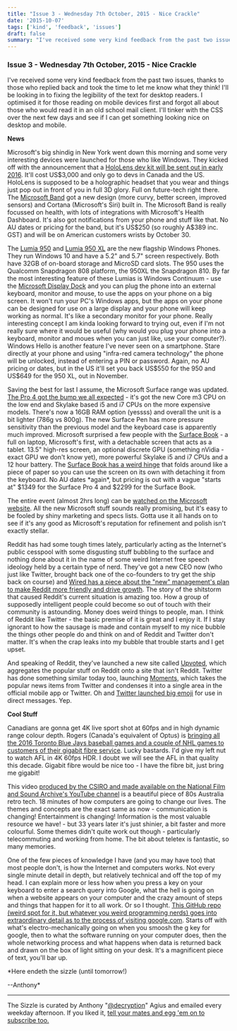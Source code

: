 ```yaml
---
title: "Issue 3 - Wednesday 7th October, 2015 - Nice Crackle"
date: '2015-10-07'
tags: ['kind', 'feedback', 'issues']
draft: false
summary: "I've received some very kind feedback from the past two issues, thanks to those who replied back and took the time to let me know what they think! I'll be looking in to fixing the legibility of the text for desktop readers. I optimised it for those reading on mobile devices first and forgot all about those who would read it in an old school mail client. I'll tinker with the CSS over the next few days and see if I can get something looking nice on desktop and mobile. News Microsoft's big shindig in New York went down this morning and some very interesting devices were launched for those who like Windows. They kicked off with the announcement that a HoloLens dev kit will be sent out in early 2016. It'll cost US\$3,000 and only go to devs in Canada and the US. HoloLens is supposed to be a holographic headset that you wear and things just pop out in front of you in full 3D glory. Full on future-tech right there. The Microsoft Band got a new design (more curvy, better screen, improved sensors) and Cortana (Microsoft's Siri) built in. The Microsoft Band is really focussed on health, with lots of integrations with Microsoft's Health Dashboard. It's also got notifications from your phone and stuff like that. No AU dates or pricing for the band, but it's US\$250 (so roughly A\$389 inc. GST) and will be on American customers wrists by October 30. The Lumia 950 and Lumia 950 XL are the new flagship Windows Phones. They run Windows 10 and have a 5.2\" and 5.7\" screen respectively. Both have 32GB of on-board storage and MicroSD card slots. The 950 uses the Qualcomm Snapdragon 808 platform, the 950XL the Snapdragon 810. By far the most interesting feature of these Lumias is Windows Continuum - use the Microsoft Display Dock and you can plug the phone into an external keyboard, monitor and mouse, to use the apps on your phone on a big screen. It won't run your PC's Windows apps, but the apps on your phone can be designed for use on a large display and your phone will keep working as normal. It's like a secondary monitor for your phone. Really interesting concept I am kinda looking forward to trying out, even if I'm not really sure where it would be useful (why would you plug your phone into a keyboard, monitor and moues when you can just like, use your computer?). Windows Hello is another feature I've never seen on a smartphone. Stare directly at your phone and using \"infra-red camera technology\" the phone will be unlocked, instead of entering a PIN or password. Again, no AU pricing or dates, but in the US it'll set you back US\$550 for the 950 and US\$649 for the 950 XL, out in November. Saving the best for last I assume, the Microsoft Surface range was updated. The Pro 4 got the bump we all expected - it's got the new Core m3 CPU on the low end and Skylake based i5 and i7 CPUs on the more expensive models. There's now a 16GB RAM option (yessss) and overall the unit is a bit lighter (786g vs 800g). The new Surface Pen has more pressure sensitivity than the previous model and the keyboard case is apparently much improved. Microsoft surprised a few people with the Surface Book - a full on laptop, Microsoft's first, with a detachable screen that acts as a tablet. 13.5\" high-res screen, an optional discrete GPU (something nVidia - exact GPU we don't know yet), more powerful Skylake i5 and i7 CPUs and a 12 hour battery. The Surface Book has a weird hinge that folds around like a piece of paper so you can use the screen on its own with detaching it from the keyboard. No AU dates *again*, but pricing is out with a vague \"starts at\" \$1349 for the Surface Pro 4 and \$2299 for the Surface Book. The entire event (almost 2hrs long) can be watched on the Microsoft website. All the new Microsoft stuff sounds really promising, but it's easy to be fooled by shiny marketing and specs lists. Gotta use it all hands on to see if it's any good as Microsoft's reputation for refinement and polish isn't exactly stellar. Reddit has had some tough times lately, particularly acting as the Internet's public cesspool with some disgusting stuff bubbling to the surface and nothing done about it in the name of some weird Internet free speech ideology held by a certain type of nerd. They've got a new CEO now (who just like Twitter, brought back one of the co-founders to try get the ship back on course) and Wired has a piece about the \"new\" management's plan to make Reddit more friendly and drive growth. The story of the shitstorm that caused Reddit's current situation is amazing too. How a group of supposedly intelligent people could become so out of touch with their community is astounding. Money does weird things to people, man. I think of Reddit like Twitter - the basic premise of it is great and I enjoy it. If I stay ignorant to how the sausage is made and contain myself to my nice bubble the things other people do and think on and of Reddit and Twitter don't matter. It's when the crap leaks into my bubble that trouble starts and I get upset. And speaking of Reddit, they've launched a new site called Upvoted, which aggregates the popular stuff on Reddit onto a site that isn't Reddit. Twitter has done something similar today too, launching Moments, which takes the popular news items from Twitter and condenses it into a single area in the official mobile app or Twitter. Oh and Twitter launched big emoji for use in direct messages. Yep. Cool Stuff"
---
```

### Issue 3 - Wednesday 7th October, 2015 - Nice Crackle


I've received some very kind feedback from the past two issues, thanks to those who replied back and took the time to let me know what they think! I'll be looking in to fixing the legibility of the text for desktop readers. I optimised it for those reading on mobile devices first and forgot all about those who would read it in an old school mail client. I'll tinker with the CSS over the next few days and see if I can get something looking nice on desktop and mobile.


**News**  

Microsoft's big shindig in New York went down this morning and some very interesting devices were launched for those who like Windows. They kicked off with the announcement that a [HoloLens dev kit will be sent out in early 2016](https://www.microsoft.com/microsoft-hololens/en-us). It'll cost US\$3,000 and only go to devs in Canada and the US. HoloLens is supposed to be a holographic headset that you wear and things just pop out in front of you in full 3D glory. Full on future-tech right there. The [Microsoft Band](https://www.microsoft.com/microsoft-band/en-us) got a new design (more curvy, better screen, improved sensors) and Cortana (Microsoft's Siri) built in. The Microsoft Band is really focussed on health, with lots of integrations with Microsoft's Health Dashboard. It's also got notifications from your phone and stuff like that. No AU dates or pricing for the band, but it's US\$250 (so roughly A\$389 inc. GST) and will be on American customers wrists by October 30.


The [Lumia 950](https://www.microsoft.com/en-us/mobile/phone/lumia950/) and [Lumia 950 XL](https://www.microsoft.com/en-us/mobile/phone/lumia950-xl/) are the new flagship Windows Phones. They run Windows 10 and have a 5.2\" and 5.7\" screen respectively. Both have 32GB of on-board storage and MicroSD card slots. The 950 uses the Qualcomm Snapdragon 808 platform, the 950XL the Snapdragon 810. By far the most interesting feature of these Lumias is Windows Continuum - use the [Microsoft Display Dock](https://www.microsoft.com/en-us/mobile/accessory/hd-500/) and you can plug the phone into an external keyboard, monitor and mouse, to use the apps on your phone on a big screen. It won't run your PC's Windows apps, but the apps on your phone can be designed for use on a large display and your phone will keep working as normal. It's like a secondary monitor for your phone. Really interesting concept I am kinda looking forward to trying out, even if I'm not really sure where it would be useful (why would you plug your phone into a keyboard, monitor and moues when you can just like, use your computer?). Windows Hello is another feature I've never seen on a smartphone. Stare directly at your phone and using \"infra-red camera technology\" the phone will be unlocked, instead of entering a PIN or password. Again, no AU pricing or dates, but in the US it'll set you back US\$550 for the 950 and US\$649 for the 950 XL, out in November.


Saving the best for last I assume, the Microsoft Surface range was updated. [The Pro 4 got the bump we all expected](https://www.microsoft.com/surface/en-au/devices/surface-pro-4) - it's got the new Core m3 CPU on the low end and Skylake based i5 and i7 CPUs on the more expensive models. There's now a 16GB RAM option (yessss) and overall the unit is a bit lighter (786g vs 800g). The new Surface Pen has more pressure sensitivity than the previous model and the keyboard case is apparently much improved. Microsoft surprised a few people with the [Surface Book](https://www.microsoft.com/surface/en-au/devices/surface-book) - a full on laptop, Microsoft's first, with a detachable screen that acts as a tablet. 13.5\" high-res screen, an optional discrete GPU (something nVidia - exact GPU we don't know yet), more powerful Skylake i5 and i7 CPUs and a 12 hour battery. The [Surface Book has a weird hinge](http://www.theverge.com/2015/10/6/9464187/surface-book-hinge-gifs) that folds around like a piece of paper so you can use the screen on its own with detaching it from the keyboard. No AU dates \*again\*, but pricing is out with a vague \"starts at\" \$1349 for the Surface Pro 4 and \$2299 for the Surface Book.


The entire event (almost 2hrs long) can be [watched on the Microsoft website](http://www.microsoft.com/october2015event/en-au/live-event). All the new Microsoft stuff sounds really promising, but it's easy to be fooled by shiny marketing and specs lists. Gotta use it all hands on to see if it's any good as Microsoft's reputation for refinement and polish isn't exactly stellar. 


Reddit has had some tough times lately, particularly acting as the Internet's public cesspool with some disgusting stuff bubbling to the surface and nothing done about it in the name of some weird Internet free speech ideology held by a certain type of nerd. They've got a new CEO now (who just like Twitter, brought back one of the co-founders to try get the ship back on course) and [Wired has a piece about the \"new\" management's plan to make Reddit more friendly and drive growth](http://www.wired.com/2015/10/reddit-survived-meltdown-can-fix/). The story of the shitstorm that caused Reddit's current situation is amazing too. How a group of supposedly intelligent people could become so out of touch with their community is astounding. Money does weird things to people, man. I think of Reddit like Twitter - the basic premise of it is great and I enjoy it. If I stay ignorant to how the sausage is made and contain myself to my nice bubble the things other people do and think on and of Reddit and Twitter don't matter. It's when the crap leaks into my bubble that trouble starts and I get upset.


And speaking of Reddit, they've launched a new site called [Upvoted](http://upvoted.com), which aggregates the popular stuff on Reddit onto a site that isn't Reddit. Twitter has done something similar today too, launching [Moments](https://blog.twitter.com/2015/moments-the-best-of-twitter-in-an-instant-0), which takes the popular news items from Twitter and condenses it into a single area in the official mobile app or Twitter. Oh and [Twitter launched big emoji](https://twitter.com/twitter/status/651112104112492544) for use in direct messages. Yep.


**Cool Stuff**  

Canadians are gonna get 4K live sport shot at 60fps and in high dynamic range colour depth. Rogers (Canada's equivalent of Optus) is [bringing all the 2016 Toronto Blue Jays baseball games and a couple of NHL games to customers of their gigabit fibre service](http://www.engadget.com/2015/10/05/rogers-4k-live-sports-and-gigabit-internet/). Lucky bastards. I'd give my left nut to watch AFL in 4K 60fps HDR. I doubt we will see the AFL in that quality this decade. Gigabit fibre would be nice too - I have the fibre bit, just bring me gigabit!


This video [produced by the CSIRO and made available on the National Film and Sound Archive's YouTube channel](https://www.youtube.com/watch?v=adpQo4oI12s) is a beautiful piece of 80s Australia retro tech. 18 minutes of how computers are going to change our lives. The themes and concepts are the exact same as now - communication is changing! Entertainment is changing! Information is the most valuable resource we have! - but 33 years later it's just shinier, a bit faster and more colourful. Some themes didn't quite work out though - particularly telecommuting and working from home. The bit about teletex is fantastic, so many memories.


One of the few pieces of knowledge I have (and you may have too) that most people don't, is how the Internet and computers works. Not every single minute detail in depth, but relatively technical and off the top of my head. I can explain more or less how when you press a key on your keyboard to enter a search query into Google, what the hell is going on when a website appears on your computer and the crazy amount of steps and things that happen for it to all work. Or so I thought. [This GitHub repo (weird spot for it, but whatever you weird programming nerds) goes into extraordinary detail as to the process of visiting google.com](https://github.com/alex/what-happens-when). Starts off with what's electro-mechanically going on when you smoosh the g key for google, then to what the software running on your computer does, then the whole networking process and what happens when data is returned back and drawn on the box of light sitting on your desk. It's a magnificent piece of text, you'll bar up.


*Here endeth the sizzle (until tomorrow!)  

--Anthony*





---


The Sizzle is curated by Anthony \"[@decryption](http://twitter.com/decryption)\" Agius and emailed every weekday afternoon. If you liked it, [tell your mates and egg 'em on to subscribe too.](http://thesizzle.com.au)
